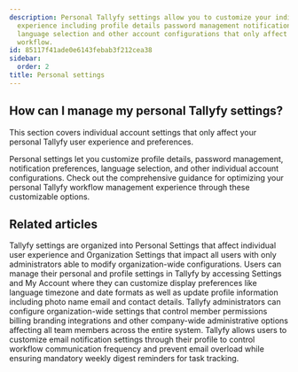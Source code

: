 ```yaml
---
description: Personal Tallyfy settings allow you to customize your individual user
  experience including profile details password management notification preferences
  language selection and other account configurations that only affect your personal
  workflow.
id: 85117f41ade0e6143febab3f212cea38
sidebar:
  order: 2
title: Personal settings
---
```


## How can I manage my personal Tallyfy settings?

This section covers individual account settings that only affect your personal Tallyfy user experience and preferences.

Personal settings let you customize profile details, password management, notification preferences, language selection, and other individual account configurations. Check out the comprehensive guidance for optimizing your personal Tallyfy workflow management experience through these customizable options.


<PageTree />


## Related articles
<CardGrid>
<LinkTitleCard header="<b>Pro > Settings</b>" href="/products/pro/settings/" > Tallyfy settings are organized into Personal Settings that affect individual user experience and Organization Settings that impact all users with only administrators able to modify organization-wide configurations. </LinkTitleCard>
<LinkTitleCard header="<b>Personal Settings > Personalization settings</b>" href="/products/pro/settings/personal-settings/personalization-settings/" > Users can manage their personal and profile settings in Tallyfy by accessing Settings and My Account where they can customize display preferences like language timezone and date formats as well as update profile information including photo name email and contact details. </LinkTitleCard>
<LinkTitleCard header="<b>Settings > Organization settings</b>" href="/products/pro/settings/org-settings/" > Tallyfy administrators can configure organization-wide settings that control member permissions billing branding integrations and other company-wide administrative options affecting all team members across the entire system. </LinkTitleCard>
<LinkTitleCard header="<b>Personal Settings > Manage email notifications</b>" href="/products/pro/settings/personal-settings/how-can-i-manage-email-notifications-in-tallyfy/" > Tallyfy allows users to customize email notification settings through their profile to control workflow communication frequency and prevent email overload while ensuring mandatory weekly digest reminders for task tracking. </LinkTitleCard>
</CardGrid>